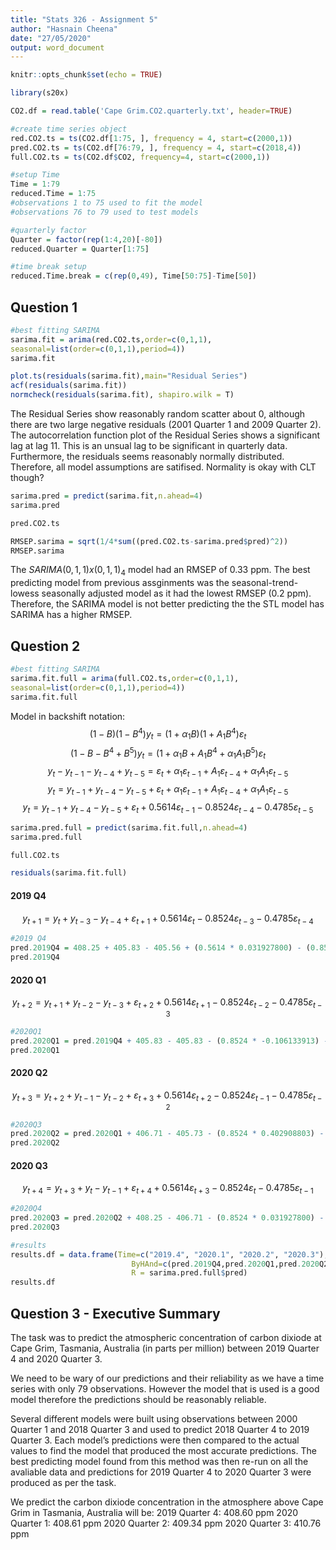 ```yaml
---
title: "Stats 326 - Assignment 5"
author: "Hasnain Cheena"
date: "27/05/2020"
output: word_document
---
```


```r
knitr::opts_chunk$set(echo = TRUE)

library(s20x)
```

```r
CO2.df = read.table('Cape Grim.CO2.quarterly.txt', header=TRUE) 

#create time series object
red.CO2.ts = ts(CO2.df[1:75, ], frequency = 4, start=c(2000,1))
pred.CO2.ts = ts(CO2.df[76:79, ], frequency = 4, start=c(2018,4))
full.CO2.ts = ts(CO2.df$CO2, frequency=4, start=c(2000,1))

#setup Time
Time = 1:79
reduced.Time = 1:75
#observations 1 to 75 used to fit the model
#observations 76 to 79 used to test models

#quarterly factor
Quarter = factor(rep(1:4,20)[-80])
reduced.Quarter = Quarter[1:75]

#time break setup
reduced.Time.break = c(rep(0,49), Time[50:75]-Time[50])
```

## Question 1

```r
#best fitting SARIMA
sarima.fit = arima(red.CO2.ts,order=c(0,1,1),
seasonal=list(order=c(0,1,1),period=4))
sarima.fit
```
```r
plot.ts(residuals(sarima.fit),main="Residual Series")
acf(residuals(sarima.fit))
normcheck(residuals(sarima.fit), shapiro.wilk = T)
```
The Residual Series show reasonably random scatter about 0, although there are two large negative residuals (2001 Quarter 1 and 2009 Quarter 2). The autocorrelation function plot of the Residual Series shows a significant lag at lag 11. This is an unsual lag to be significant in quarterly data. Furthermore, the residuals seems reasonably normally distributed. Therefore, all model assumptions are satifised. 
Normality is okay with CLT though?

```r
sarima.pred = predict(sarima.fit,n.ahead=4)
sarima.pred

pred.CO2.ts

RMSEP.sarima = sqrt(1/4*sum((pred.CO2.ts-sarima.pred$pred)^2))
RMSEP.sarima
```

The $SARIMA(0,1,1)x(0,1,1)_4$ model had an RMSEP of 0.33 ppm. The best predicting model from previous assginments was the seasonal-trend-lowess seasonally adjusted model as it had the lowest RMSEP (0.2 ppm). Therefore, the SARIMA model is not better predicting the the STL model has SARIMA has a higher RMSEP. 

## Question 2

```r
#best fitting SARIMA
sarima.fit.full = arima(full.CO2.ts,order=c(0,1,1),
seasonal=list(order=c(0,1,1),period=4))
sarima.fit.full
```
Model in backshift notation:
$$ (1-B)(1-B^4)y_t = (1+\alpha_1B)(1+A_1B^4)\varepsilon_t$$ 
$$(1-B-B^4+B^5)y_t  = (1+\alpha_1B + A_1B^4 + \alpha_1A_1B^5)\varepsilon_t$$ 
$$y_t - y_{t-1} - y_{t-4} + y_{t-5} = \varepsilon_t + \alpha_1\varepsilon_{t-1} + A_1\varepsilon_{t-4} +  \alpha_1A_1\varepsilon_{t-5}$$
$$ y_t = y_{t-1} + y_{t-4} - y_{t-5} + \varepsilon_t + \alpha_1\varepsilon_{t-1} + A_1\varepsilon_{t-4} +  \alpha_1A_1\varepsilon_{t-5}$$ 
$$ y_t = y_{t-1} + y_{t-4} - y_{t-5} + \varepsilon_t + 0.5614\varepsilon_{t-1} - 0.8524\varepsilon_{t-4} - 0.4785\varepsilon_{t-5}$$
```r
sarima.pred.full = predict(sarima.fit.full,n.ahead=4)
sarima.pred.full

full.CO2.ts

residuals(sarima.fit.full)
```


#### 2019 Q4
$$ y_{t+1} = y_{t} + y_{t-3} - y_{t-4} + \varepsilon_{t+1} + 0.5614\varepsilon_{t} - 0.8524\varepsilon_{t-3} - 0.4785\varepsilon_{t-4}$$

```r
#2019 Q4
pred.2019Q4 = 408.25 + 405.83 - 405.56 + (0.5614 * 0.031927800) - (0.8524 * 0.009630730) - (0.4785 * -0.101088224)
pred.2019Q4
```

#### 2020 Q1
$$ y_{t+2} = y_{t+1} + y_{t-2} - y_{t-3} + \varepsilon_{t+2} + 0.5614\varepsilon_{t+1} - 0.8524\varepsilon_{t-2} - 0.4785\varepsilon_{t-3}$$
```r
#2020Q1
pred.2020Q1 = pred.2019Q4 + 405.83 - 405.83 - (0.8524 * -0.106133913) - (0.4785 * 0.009630730)
pred.2020Q1
```
#### 2020 Q2
$$ y_{t+3} = y_{t+2} + y_{t-1} - y_{t-2} + \varepsilon_{t+3} + 0.5614\varepsilon_{t+2} - 0.8524\varepsilon_{t-1} - 0.4785\varepsilon_{t-2}$$
```r
#2020Q3
pred.2020Q2 = pred.2020Q1 + 406.71 - 405.73 - (0.8524 * 0.402908803) - (0.4785 * -0.106133913)
pred.2020Q2
```

#### 2020 Q3
$$ y_{t+4} = y_{t+3} + y_{t} - y_{t-1} + \varepsilon_{t+4} + 0.5614\varepsilon_{t+3} - 0.8524\varepsilon_{t} - 0.4785\varepsilon_{t-1}$$
```r
#2020Q4
pred.2020Q3 = pred.2020Q2 + 408.25 - 406.71 - (0.8524 * 0.031927800) - (0.4785 * 0.402908803)
pred.2020Q3
```

```r
#results
results.df = data.frame(Time=c("2019.4", "2020.1", "2020.2", "2020.3"),
                           ByHAnd=c(pred.2019Q4,pred.2020Q1,pred.2020Q2,pred.2020Q3),
                           R = sarima.pred.full$pred)
results.df
```

## Question 3 - Executive Summary

The task was to predict the atmospheric concentration of carbon dixiode at Cape Grim, Tasmania, Australia (in parts per million) between 2019 Quarter 4 and 2020 Quarter 3. 

We need to be wary of our predictions and their reliability as we have a time series with only 79 observations. However the model that is used is a good model therefore the predictions should be reasonably reliable.

Several different models were built using observations between 2000 Quarter 1 and 2018 Quarter 3 and used to predict 2018 Quarter 4 to 2019 Quarter 3. Each model's predictions were then compared to the actual values to find the model that produced the most accurate predictions. 
The best predicting model found from this method was then re-run on all the avaliable data and predictions for 2019 Quarter 4 to 2020 Quarter 3 were produced as per the task. 

We predict the carbon dixiode concentration in the atmosphere above Cape Grim in Tasmania, Australia will be:
2019 Quarter 4: 408.60 ppm
2020 Quarter 1: 408.61 ppm
2020 Quarter 2: 409.34 ppm
2020 Quarter 3: 410.76 ppm 
